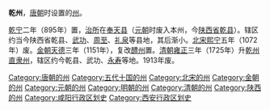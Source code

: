 '''乾州'''，[[唐朝|唐朝]]时设置的[[州|州]]。

[[乾寧|乾宁]]二年（895年）置，[[治所|治所]]在[[奉天县|奉天县]]（[[元朝|元朝]]时废入本州，今[[陕西省|陕西省]][[乾县|乾县]]）。辖区约当今陕西省乾县、[[武功县|武功]]、[[周至县|周至]]、[[礼泉县|礼泉]]等县地，其后渐小。[[北宋|北宋]][[熙宁|熙宁]]五年（1072年）废。[[金朝|金朝]][[天德_(金朝)|天德]]三年（1151年），复改[[醴州|醴州]]置。[[清朝|清朝]][[雍正|雍正]]三年（1725年）升[[乾州直隸州|乾州直隶州]]，辖区约今乾县、武功、[[永寿县|永寿]]等地。1913年废。

{{五代行政區劃|nocat}}
{{十國行政區劃|nocat}}
{{金朝行政区划|nocat}}
{{陕西行政区划小作品}}
{{DEFAULTSORT:Q}}
[[Category:唐朝的州|Category:唐朝的州]]
[[Category:五代十国的州|Category:五代十国的州]]
[[Category:北宋的州|Category:北宋的州]]
[[Category:金朝的州|Category:金朝的州]]
[[Category:元朝的州|Category:元朝的州]]
[[Category:明朝的州|Category:明朝的州]]
[[Category:清朝的州|Category:清朝的州]]
[[Category:陕西的州|Category:陕西的州]]
[[Category:咸阳行政区划史|Category:咸阳行政区划史]]
[[Category:西安行政区划史|Category:西安行政区划史]]